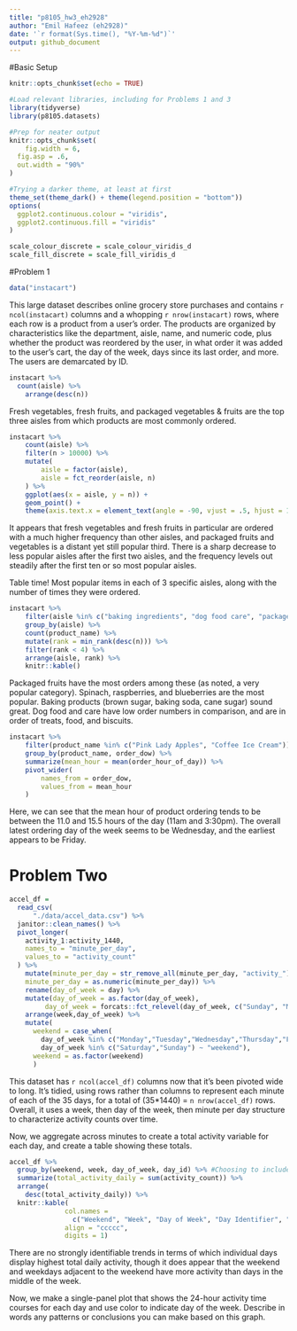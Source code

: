 ```yaml
---
title: "p8105_hw3_eh2928"
author: "Emil Hafeez (eh2928)"
date: '`r format(Sys.time(), "%Y-%m-%d")`'
output: github_document
---
```


#Basic Setup
```r
knitr::opts_chunk$set(echo = TRUE)

#Load relevant libraries, including for Problems 1 and 3
library(tidyverse)
library(p8105.datasets)

#Prep for neater output
knitr::opts_chunk$set(
	fig.width = 6, 
  fig.asp = .6,
  out.width = "90%"
)

#Trying a darker theme, at least at first
theme_set(theme_dark() + theme(legend.position = "bottom"))
options(
  ggplot2.continuous.colour = "viridis",
  ggplot2.continuous.fill = "viridis"
)

scale_colour_discrete = scale_colour_viridis_d
scale_fill_discrete = scale_fill_viridis_d
```
#Problem 1

```r
data("instacart")
```
This large dataset describes online grocery store purchases and contains `r ncol(instacart)` columns and a whopping `r nrow(instacart)` rows, where each row is a product from a user's order. The products are organized by characteristics like the department, aisle, name, and numeric code, plus whether the product was reordered by the user, in what order it was added to the user's cart, the day of the week, days since its last order, and more. The users are demarcated by ID. 

```r
instacart %>% 
  count(aisle) %>% 
    arrange(desc(n))
```
Fresh vegetables, fresh fruits, and packaged vegetables & fruits are the top three aisles from which products are most commonly ordered. 
```r
instacart %>% 
	count(aisle) %>% 
	filter(n > 10000) %>% 
	mutate(
		aisle = factor(aisle),
		aisle = fct_reorder(aisle, n)
	) %>% 
	ggplot(aes(x = aisle, y = n)) + 
	geom_point() + 
	theme(axis.text.x = element_text(angle = -90, vjust = .5, hjust = 1))
```
It appears that fresh vegetables and fresh fruits in particular are ordered with a much higher frequency than other aisles, and packaged fruits and vegetables is a distant yet still popular third. There is a sharp decrease to less popular aisles after the first two aisles, and the frequency levels out steadily after the first ten or so most popular aisles.

Table time! Most popular items in each of 3 specific aisles, along with the number of times they were ordered.
```r
instacart %>% 
	filter(aisle %in% c("baking ingredients", "dog food care", "packaged vegetables fruits")) %>% 
	group_by(aisle) %>% 
	count(product_name) %>% 
	mutate(rank = min_rank(desc(n))) %>% 
	filter(rank < 4) %>% 
	arrange(aisle, rank) %>% 
	knitr::kable()
```
Packaged fruits have the most orders among these (as noted, a very popular category). Spinach, raspberries, and blueberries are the most popular. Baking products (brown sugar, baking soda, cane sugar) sound great. Dog food and care have low order numbers in comparison, and are in order of treats, food, and biscuits.
```r
instacart %>% 
	filter(product_name %in% c("Pink Lady Apples", "Coffee Ice Cream")) %>% 
	group_by(product_name, order_dow) %>% 
	summarize(mean_hour = mean(order_hour_of_day)) %>% 
	pivot_wider(
		names_from = order_dow,
		values_from = mean_hour
	)
```
Here, we can see that the mean hour of product ordering tends to be between the 11.0 and 15.5 hours of the day (11am and 3:30pm). The overall latest ordering day of the week seems to be Wednesday, and the earliest appears to be Friday. 

# Problem Two
```r
accel_df =
  read_csv(
      "./data/accel_data.csv") %>% 
  janitor::clean_names() %>% 
  pivot_longer(
    activity_1:activity_1440,
    names_to = "minute_per_day",
    values_to = "activity_count"
  ) %>% 
    mutate(minute_per_day = str_remove_all(minute_per_day, "activity_"),
    minute_per_day = as.numeric(minute_per_day)) %>% 
    rename(day_of_week = day) %>% 
    mutate(day_of_week = as.factor(day_of_week),
         day_of_week = forcats::fct_relevel(day_of_week, c("Sunday", "Monday", "Tuesday", "Wednesday", "Thursday", "Friday", "Saturday")))  %>% 
    arrange(week,day_of_week) %>% 
    mutate(
      weekend = case_when(
        day_of_week %in% c("Monday","Tuesday","Wednesday","Thursday","Friday") ~ "weekday",
        day_of_week %in% c("Saturday","Sunday") ~ "weekend"),
      weekend = as.factor(weekend)
      )
```
This dataset has `r ncol(accel_df)` columns now that it's been pivoted wide to long. It's tidied, using rows rather than columns to represent each minute of each of the 35 days, for a total of (35*1440) = `n nrow(accel_df)` rows. Overall, it uses a week, then day of the week, then minute per day structure to characterize activity counts over time.

Now, we aggregate across minutes to create a total activity variable for each day, and create a table showing these totals. 
```r
accel_df %>% 
  group_by(weekend, week, day_of_week, day_id) %>% #Choosing to include weekend here, so as to investigate trends more clearly
  summarize(total_activity_daily = sum(activity_count)) %>% 
  arrange(
    desc(total_activity_daily)) %>% 
  knitr::kable(
              col.names =
                c("Weekend", "Week", "Day of Week", "Day Identifier", "Total Daily Activity"),
              align = "ccccc", 
              digits = 1)
```
There are no strongly identifiable trends in terms of which individual days display highest total daily activity, though it does appear that the weekend and weekdays adjacent to the weekend have more activity than days in the middle of the week.

Now, we make a single-panel plot that shows the 24-hour activity time courses for each day and use color to indicate day of the week. Describe in words any patterns or conclusions you can make based on this graph.


